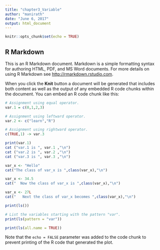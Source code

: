 ```yaml
---
title: "chapter3_Variable"
author: "manirath"
date: "June 6, 2017"
output: html_document
---
```


```r
knitr::opts_chunk$set(echo = TRUE)
```

## R Markdown

This is an R Markdown document. Markdown is a simple formatting syntax for authoring HTML, PDF, and MS Word documents. For more details on using R Markdown see <http://rmarkdown.rstudio.com>.

When you click the **Knit** button a document will be generated that includes both content as well as the output of any embedded R code chunks within the document. You can embed an R code chunk like this:

```r
# Assignment using equal operator.
var.1 = c(0,1,2,3)           

# Assignment using leftward operator.
var.2 <- c("learn","R")   

# Assignment using rightward operator.   
c(TRUE,1) -> var.3           

print(var.1)
cat ("var.1 is ", var.1 ,"\n")
cat ("var.2 is ", var.2 ,"\n")
cat ("var.3 is ", var.3 ,"\n")
```
```r
var_x <- "Hello"
cat("The class of var_x is ",class(var_x),"\n")

var_x <- 34.5
cat("  Now the class of var_x is ",class(var_x),"\n")

var_x <- 27L
cat("   Next the class of var_x becomes ",class(var_x),"\n")
```

```r
print(ls())
```


```r
# List the variables starting with the pattern "var".
print(ls(pattern = "var"))   


```

```r
print(ls(all.name = TRUE))
```








Note that the `echo = FALSE` parameter was added to the code chunk to prevent printing of the R code that generated the plot.
